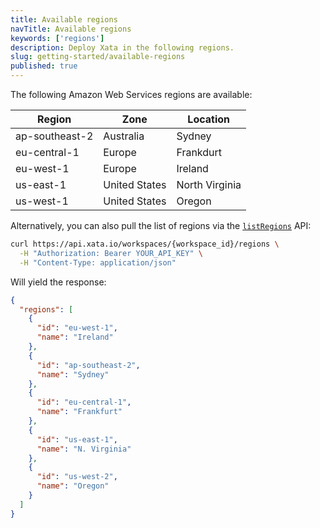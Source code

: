 ```yaml
---
title: Available regions
navTitle: Available regions
keywords: ['regions']
description: Deploy Xata in the following regions.
slug: getting-started/available-regions
published: true
---
```


The following Amazon Web Services regions are available:

| Region         | Zone          | Location       |
| -------------- | ------------- | -------------- |
| ap-southeast-2 | Australia     | Sydney         |
| eu-central-1   | Europe        | Frankdurt      |
| eu-west-1      | Europe        | Ireland        |
| us-east-1      | United States | North Virginia |
| us-west-1      | United States | Oregon         |

Alternatively, you can also pull the list of regions via the [`listRegions`](/docs/api-reference/workspaces/workspace_id/regions) API:

```bash
curl https://api.xata.io/workspaces/{workspace_id}/regions \
  -H "Authorization: Bearer YOUR_API_KEY" \
  -H "Content-Type: application/json"
```

Will yield the response:

```json
{
  "regions": [
    {
      "id": "eu-west-1",
      "name": "Ireland"
    },
    {
      "id": "ap-southeast-2",
      "name": "Sydney"
    },
    {
      "id": "eu-central-1",
      "name": "Frankfurt"
    },
    {
      "id": "us-east-1",
      "name": "N. Virginia"
    },
    {
      "id": "us-west-2",
      "name": "Oregon"
    }
  ]
}
```
